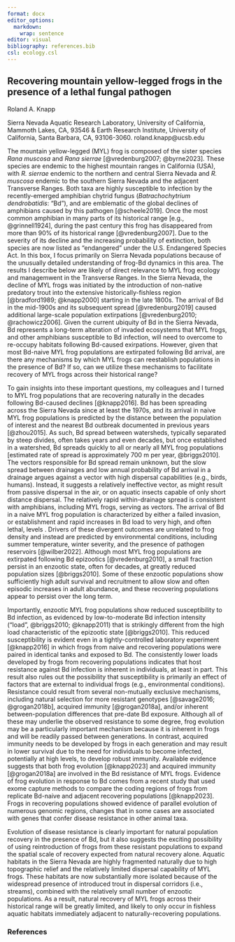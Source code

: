 ```yaml
---
format: docx
editor_options:
  markdown:
    wrap: sentence
editor: visual
bibliography: references.bib
csl: ecology.csl
---
```


## Recovering mountain yellow-legged frogs in the presence of a lethal fungal pathogen

Roland A. Knapp

Sierra Nevada Aquatic Research Laboratory, University of California, Mammoth Lakes, CA, 93546 & Earth Research Institute, University of California, Santa Barbara, CA, 93106-3060.
roland.knapp\@ucsb.edu

The mountain yellow-legged (MYL) frog is composed of the sister species *Rana muscosa* and *Rana sierrae* [@vredenburg2007; @byrne2023].
These species are endemic to the highest mountain ranges in California (USA), with *R. sierrae* endemic to the northern and central Sierra Nevada and *R. muscosa* endemic to the southern Sierra Nevada and the adjacent Transverse Ranges.
Both taxa are highly susceptible to infection by the recently-emerged amphibian chytrid fungus (*Batrachochytrium dendrobatidis*: "Bd"), and are emblematic of the global declines of amphibians caused by this pathogen [@scheele2019].
Once the most common amphibian in many parts of its historical range [e.g., @grinnell1924], during the past century this frog has disappeared from more than 90% of its historical range [@vredenburg2007].
Due to the severity of its decline and the increasing probability of extinction, both species are now listed as "endangered" under the U.S.
Endangered Species Act.
In this box, I focus primarily on Sierra Nevada populations because of the unusually detailed understanding of frog-Bd dynamics in this area.
The results I describe below are likely of direct relevance to MYL frog ecology and managemwent in the Transverse Ranges.
In the Sierra Nevada, the decline of MYL frogs was initiated by the introduction of non-native predatory trout into the extensive historically-fishless region [@bradford1989; @knapp2000] starting in the late 1800s.
The arrival of Bd in the mid-1900s and its subsequent spread [@vredenburg2019] caused additional large-scale population extirpations [@vredenburg2010; @rachowicz2006].
Given the current ubiquity of Bd in the Sierra Nevada, Bd represents a long-term alteration of invaded ecosystems that MYL frogs, and other amphibians susceptible to Bd infection, will need to overcome to re-occupy habitats following Bd-caused exirpations.
However, given that most Bd-naive MYL frog populations are extirpated following Bd arrival, are there any mechanisms by which MYL frogs can reestablish populations in the presence of Bd?
If so, can we utilize these mechanisms to facilitate recovery of MYL frogs across their historical range?

To gain insights into these important questions, my colleagues and I turned to MYL frog populations that are recovering naturally in the decades following Bd-caused declines [@knapp2016].
Bd has been spreading across the Sierra Nevada since at least the 1970s, and its arrival in naive MYL frog populations is predicted by the distance between the population of interest and the nearest Bd outbreak documented in previous years [@zhou2015].
As such, Bd spread between watersheds, typically separated by steep divides, often takes years and even decades, but once established in a watershed, Bd spreads quickly to all or nearly all MYL frog populations \[estimated rate of spread is approximately 700 m per year, @briggs2010\]. The vectors responsible for Bd spread remain unknown, but the slow spread between drainages and low annual probability of Bd arrival in a drainage argues against a vector with high dispersal capabilities (e.g., birds, humans).
Instead, it suggests a relatively ineffective vector, as might result from passive dispersal in the air, or on aquatic insects capable of only short distance dispersal.
The relatively rapid within-drainage spread is consistent with amphibians, including MYL frogs, serving as vectors.
The arrival of Bd in a naive MYL frog population is characterized by either a failed invasion, or establishment and rapid increases in Bd load to very high, and often lethal, levels <!--# Photograph - 60 Lake Basin? -->. Drivers of these divergent outcomes are unrelated to frog density and instead are predicted by environmental conditions, including summer temperature, winter severity, and the presence of pathogen reservoirs \[@wilber2022\].
Although most MYL frog populations are extirpated following Bd epizootics [@vredenburg2010], a small fraction persist in an enzootic state, often for decades, at greatly reduced population sizes [@briggs2010].
Some of these enzootic populations show sufficiently high adult survival and recruitment to allow slow and often episodic increases in adult abundance, and these recovering populations appear to persist over the long term.
<!--# Photograph - Recovering population -->

Importantly, enzootic MYL frog populations show reduced susceptibility to Bd infection, as evidenced by low-to-moderate Bd infection intensity ("load", @briggs2010; @knapp2011) that is strikingly different from the high load characteristic of the epizootic state [@briggs2010].
This reduced susceptibility is evident even in a tightly-controlled laboratory experiment [@knapp2016] in which frogs from naive and recovering populations were paired in identical tanks and exposed to Bd.
The consistently lower loads developed by frogs from recovering populations indicates that host resistance against Bd infection is inherent in individuals, at least in part.
This result also rules out the possibility that susceptibility is primarily an effect of factors that are external to individual frogs (e.g., environmental conditions).
Resistance could result from several non-mutually exclusive mechanisms, including natural selection for more resistant genotypes [@savage2016; @grogan2018b], acquired immunity [@grogan2018a], and/or inherent between-population differences that pre-date Bd exposure.
Although all of these may underlie the observed resistance to some degree, frog evolution may be a particularly important mechanism because it is inherent in frogs and will be readily passed between generations.
In contrast, acquired immunity needs to be developed by frogs in each generation and may result in lower survival due to the need for individuals to become infected, potentially at high levels, to develop robust immunity.
Available evidence suggests that both frog evolution [@knapp2023] and acquired immunity [@grogan2018a] are involved in the Bd resistance of MYL frogs.
Evidence of frog evolution in response to Bd comes from a recent study that used exome capture methods to compare the coding regions of frogs from replicate Bd-naive and adjacent recovering populations [@knapp2023].
Frogs in recovering populations showed evidence of parallel evolution of numerous genomic regions, changes that in some cases are associated with genes that confer disease resistance in other animal taxa.

Evolution of disease resistance is clearly important for natural population recovery in the presence of Bd, but it also suggests the exciting possibility of using reintroduction of frogs from these resistant populations to expand the spatial scale of recovery expected from natural recovery alone.
Aquatic habitats in the Sierra Nevada are highly fragmented naturally due to high topographic relief and the relatively limited dispersal capability of MYL frogs.
These habitats are now substantially more isolated because of the widespread presence of introduced trout in dispersal corridors (i.e., streams), combined with the relatively small number of enzootic populations.
As a result, natural recovery of MYL frogs across their historical range will be greatly limited, and likely to only occur in fishless aquatic habitats immediately adjacent to naturally-recovering populations.

### References
